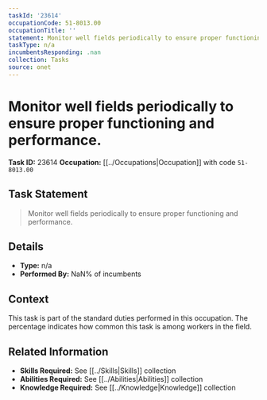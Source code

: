 ```yaml
---
taskId: '23614'
occupationCode: 51-8013.00
occupationTitle: ''
statement: Monitor well fields periodically to ensure proper functioning and performance.
taskType: n/a
incumbentsResponding: .nan
collection: Tasks
source: onet
---
```

# Monitor well fields periodically to ensure proper functioning and performance.

**Task ID:** 23614
**Occupation:** [[../Occupations|Occupation]] with code `51-8013.00`

## Task Statement

> Monitor well fields periodically to ensure proper functioning and performance.

## Details

- **Type:** n/a
- **Performed By:** NaN% of incumbents

## Context

This task is part of the standard duties performed in this occupation. The percentage indicates how common this task is among workers in the field.

## Related Information

- **Skills Required:** See [[../Skills|Skills]] collection
- **Abilities Required:** See [[../Abilities|Abilities]] collection
- **Knowledge Required:** See [[../Knowledge|Knowledge]] collection

